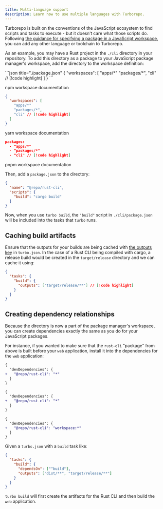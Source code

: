 ```yaml
---
title: Multi-language support
description: Learn how to use multiple languages with Turborepo.
---
```



Turborepo is built on the conventions of the JavaScript ecosystem to find scripts and tasks to execute - but it doesn't care what those scripts do. Following [the guidance for specifying a package in a JavaScript workspace](/repo/docs/crafting-your-repository/structuring-a-repository#specifying-packages-in-a-monorepo), you can add any other language or toolchain to Turborepo.

As an example, you may have a Rust project in the `./cli` directory in your repository. To add this directory as a package to your JavaScript package manager's workspace, add the directory to the workspace definition:

<PackageManagerTabs>
  <Tab>
  ```json title="./package.json"
  {
    "workspaces": [
      "apps/*"
      "packages/*",
      "cli" // [!code highlight]
    ]
  }
  ```

  <LinkToDocumentation href="https://docs.npmjs.com/cli/v7/using-npm/workspaces#defining-workspaces">npm workspace documentation</LinkToDocumentation>
  </Tab>
  <Tab >
  ```json title="./package.json"
  {
    "workspaces": [
      "apps/*"
      "packages/*",
      "cli" // [!code highlight]
    ]
  }
  ```

  <LinkToDocumentation href="https://yarnpkg.com/features/workspaces#how-are-workspaces-declared">yarn workspace documentation</LinkToDocumentation>
   </Tab>
  <Tab>
  ```json title="pnpm-workspace.yaml"
 packages:
    - "apps/*"
    - "packages/*"
    - "cli" // [!code highlight]
  ```
  <LinkToDocumentation href="https://pnpm.io/pnpm-workspace_yaml">pnpm workspace documentation</LinkToDocumentation>

  </Tab>
</PackageManagerTabs>

Then, add a `package.json` to the directory:

```json title="./cli/package.json"
{
  "name": "@repo/rust-cli",
  "scripts": {
    "build": "cargo build"
  }
}
```

Now, when you use `turbo build`, the `"build"` script in `./cli/package.json` will be included into the tasks that `turbo` runs.

## Caching build artifacts

Ensure that the outputs for your builds are being cached with [the outputs key](/repo/docs/reference/configuration#outputs) in `turbo.json`. In the case of a Rust CLI being compiled with cargo, a release build would be created in the `target/release` directory and we can cache it using:

```json title="./turbo.json"
{
  "tasks": {
    "build": {
      "outputs": ["target/release/**"] // [!code highlight]
    }
  }
}
```

## Creating dependency relationships

Because the directory is now a part of the package manager's workspace, you can create dependencies exactly the same as you do for your JavaScript packages.

For instance, if you wanted to make sure that the `rust-cli` "package" from above is built before your `web` application, install it into the dependencies for the `web` application:

<PackageManagerTabs>
  <Tab>

```diff title="./web/package.json"
{
  "devDependencies": {
+   "@repo/rust-cli": "*"
  }
}
```

  </Tab>
  <Tab>

```diff title="./web/package.json"
{
  "devDependencies": {
+   "@repo/rust-cli": "*"
  }
}
```

  </Tab>
  <Tab>

```diff title="./web/package.json"
{
  "devDependencies": {
+   "@repo/rust-cli": "workspace:*"
  }
}
```

  </Tab>
</PackageManagerTabs>

Given a `turbo.json` with a `build` task like:

```json title="./turbo.json"
{
  "tasks": {
    "build": {
      "dependsOn": ["^build"],
      "outputs": ["dist/**", "target/release/**"]
    }
  }
}
```

`turbo build` will first create the artifacts for the Rust CLI and then build the `web` application.
